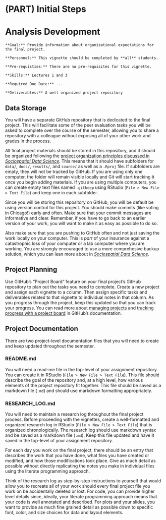 # (PART) Initial Steps {-}

# Analysis Development

```block
**Goal:** Provide information about organizational expectations for the final project.
```

```block
**Personnel:** This vignette should be completed by **all** students.
```

```block
**Pre-requisties:** There are no pre-requisites for this vignette.
```

```block
**Skills:** Lectures 1 and 3
```

```block
**Required Due Date:** ...
```

```block
**Deliverables:** A well organized project repository
```

## Data Storage
You will have a separate GitHub repository that is dedicated to the final project. This will facilitate some of the peer evaluation tasks you will be asked to complete over the course of the semester, allowing you to share a repository with a colleague without exposing all of your other work and grades in the process. 

All final project materials should be stored in this repository, and it should be organized following the [project organization principles discussed in *Sociospatial Data Science*](https://chris-prener.github.io/SSDSBook/organizing-projects.html). This means that it should have subfolders for `data/`, `docs/`, `results/`, and `source/` as well as a `.Rproj` file. If subfolders are empty, they will not be tracked by GitHub. If you are using only one computer, the folder will remain visible locally and Git will start tracking it once you begin adding materials. If you are using multiple computers, you can create empty text files named `.gitkeep` using RStudio (`File > New File > Text File`) and keep one in each subfolder.

Since you will be storing this repository on GitHub, you will be default be using version control for this project. You should make commits (like voting in Chicago!) early and often. Make sure that your commit messages are informative and clear. Remember, if you have to go back to an earlier version of your work, you will want to make it as easy as possible to do so.

Also make sure that you are pushing to GitHub often and not just saving the work locally on your computer. This is *part* of your insurance against a catastrophic loss of your computer or a lab computer where you are working. You are strongly encouraged to use a more comprehesive backup solution, which you can lean more about in [*Sociospatial Data Science*](https://chris-prener.github.io/SSDSBook/backing-up-your-data.html).

## Project Planning
Use GitHub’s "Project Board" feature on your final project's GitHub repository to plan out the tasks you need to complete. Create a new project and assign each vignette to a column. Then assign specific tasks and deliverables related to that vignette to individual notes in that column. As you progress through the project, keep this updated so that you can track your progress. You can read more about [managing projects](https://help.github.com/articles/managing-project-boards-in-your-repository-or-organization/) and [tracking progress with a project board](https://help.github.com/articles/tracking-the-progress-of-your-work-with-project-boards/) in GitHub's documentation.

## Project Documentation
There are two project-level documentation files that you will need to create and keep updated throughout the semester.

### README.md
You will need a read-me file in the top-level of your assignment repository. You can create it in RStudio (`File > New File > Text File`). This file should describe the goal of the repository and, at a high level, how various elements of the project repository fit together. This file should be saved as a markdown file (`.md`) and should use markdown formatting appropriately.

### RESEARCH_LOG.md
You will need to maintain a research log throughout the final project process. Before proceeding with the vignettes, create a well-formatted and organized research log in RStudio (`File > New File > Text File`) that is organized chronologically. The research log should use markdown syntax and be saved as a markdown file (`.md`). Keep this file updated and have it saved in the top-level of your assignment repository.

For each day you work on the final project, there should be an entry that describes the work that you have done, what files you have created or modified, and how those modifications took place. Give as much detail as possible without directly replicating the notes you make in individual files using the literate programming approach.

Think of the research log as step-by-step instructions to yourself that would allow you to recreate all of your work should every final project file you work on be accidentally deleted or lost. For code, you can provide higher level details since, ideally, your literate programming approach means that your code is well annotated and described. For plots and your slides, you want to provide as much fine grained detail as possible down to specific font, color, and size choices for data and layout elements.
